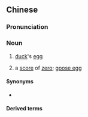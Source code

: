 {{also|鸭蛋}}
==Chinese==
{{zh-forms|s=鸭蛋}}

===Pronunciation===
{{zh-pron
|m=yādàn
|c=aap3 daan6-2
|cat=n
}}

===Noun===
{{zh-noun}}

# [[duck]]'s [[egg]]
# {{lb|zh|figurative|jocular}} a [[score]] of [[zero]]; [[goose egg]]

====Synonyms====
* {{sense|score of zero}} {{q|Cantonese}} {{zh-l|零雞蛋}}

====Derived terms====
{{zh-der|吃鴨蛋|鹹鴨蛋|鴨蛋粉|鴨蛋雖密也有縫|鴨蛋青|鴨蛋圓|風吹鴨蛋殼，財去人安樂|鴨蛋臉兒|鴨蛋臉}}